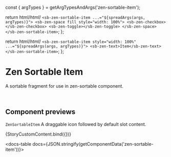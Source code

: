 const { argTypes } = getArgTypesAndArgs('zen-sortable-item');

<Meta title="Lists/Sortable/Sortable Item" component="zen-sortable-item" argTypes={argTypes} />

  return html/*html*/ `
    <sb-zen-sortable-item ...="${spreadArgs(args, argTypes)}">
      <sb-zen-space fill style="width: 100%">
        <sb-zen-checkbox></sb-zen-checkbox>
        <sb-zen-toggle></sb-zen-toggle>
      </sb-zen-space>
    </sb-zen-sortable-item>
  `;
};

  return html/*html*/ `
    <sb-zen-sortable-item style="width: 100%" ...="${spreadArgs(args, argTypes)}">
      <sb-zen-text>Item</sb-zen-text>
    </sb-zen-sortable-item>
  `;
};

# Zen Sortable Item

A sortable fragment for use in zen-sortable component.

<br />

## Component previews

`ZenSortableItem` A draggable icon followed by default slot content.

<Canvas>
  <Story name="CustomContent">{StoryCustomContent.bind({})}</Story>
</Canvas>

<docs-table docs={JSON.stringify(getComponentData('zen-sortable-item'))}></docs-table>
